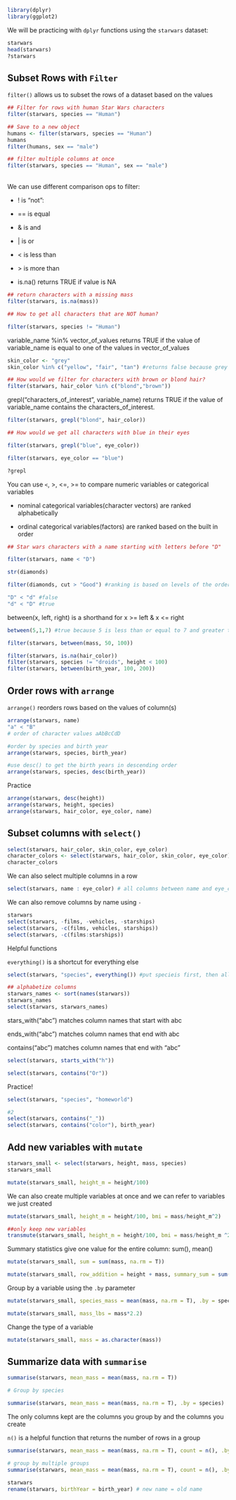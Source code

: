 ```r
library(dplyr)
library(ggplot2)
```

We will be practicing with `dplyr` functions using the `starwars` dataset:

```r
starwars
head(starwars)
?starwars
```

## Subset Rows with `Filter`

`filter()` allows us to subset the rows of a dataset based on the values

```r
## Filter for rows with human Star Wars characters
filter(starwars, species == "Human")

## Save to a new object
humans <- filter(starwars, species == "Human")
humans
filter(humans, sex == "male")

## filter multiple columns at once
filter(starwars, species == "Human", sex == "male")
```

\
We can use different comparison ops to filter:

-   ! is "not":

-   == is equal

-   & is and

-   \| is or

-   \< is less than

-   \> is more than

-   is.na() returns TRUE if value is NA

```r
## return characters with a missing mass
filter(starwars, is.na(mass))
```

```r
## How to get all characters that are NOT human?

filter(starwars, species != "Human")
```

variable_name %in% vector_of_values returns TRUE if the value of variable_name is equal to one of the values in vector_of_values

```r

skin_color <- "grey"
skin_color %in% c("yellow", "fair", "tan") #returns false because grey is not in vector of colors

## How would we filter for characters with brown or blond hair?
filter(starwars, hair_color %in% c("blond","brown"))
```

grepl("characters_of_interest", variable_name) returns TRUE if the value of variable_name contains the characters_of_interest.

```r
filter(starwars, grepl("blond", hair_color))

## How would we get all characters with blue in their eyes

filter(starwars, grepl("blue", eye_color))

filter(starwars, eye_color == "blue")

?grepl
```

You can use `<`, \>, \<=, \>= to compare numeric variables or categorical variables

-   nominal categorical variables(character vectors) are ranked alphabetically

-   ordinal categorical variables(factors) are ranked based on the built in order

```r

## Star wars characters with a name starting with letters before "D" 

filter(starwars, name < "D")

str(diamonds)

filter(diamonds, cut > "Good") #ranking is based on levels of the ordered factor cut

"D" < "d" #false
"d" < "D" #true
```

between(x, left, right) is a shorthand for x \>= left & x \<= right

```r
between(5,1,7) #true because 5 is less than or equal to 7 and greater than or equal to 1

filter(starwars, between(mass, 50, 100))
```

```r
filter(starwars, is.na(hair_color))
filter(starwars, species != "droids", height < 100)
filter(starwars, between(birth_year, 100, 200))
```

## Order rows with `arrange`

`arrange()` reorders rows based on the values of column(s)

```r
arrange(starwars, name)
"a" < "B"
# order of character values aAbBcCdD

#order by species and birth year
arrange(starwars, species, birth_year)

#use desc() to get the birth years in descending order
arrange(starwars, species, desc(birth_year))
```

Practice

```r
arrange(starwars, desc(height))
arrange(starwars, height, species)
arrange(starwars, hair_color, eye_color, name)
```

## Subset columns with `select()`

```r
select(starwars, hair_color, skin_color, eye_color)
character_colors <- select(starwars, hair_color, skin_color, eye_color)
character_colors
```

We can also select multiple columns in a row

```r
select(starwars, name : eye_color) # all columns between name and eye_color(inclusive)
```

We can also remove columns by name using `-`

```r
starwars
select(starwars, -films, -vehicles, -starships)
select(starwars, -c(films, vehicles, starships))
select(starwars, -c(films:starships))
```

Helpful functions

`everything()` is a shortcut for everything else

```r
select(starwars, "species", everything()) #put specieis first, then all the other columns

## alphabetize columns
starwars_names <- sort(names(starwars))
starwars_names
select(starwars, starwars_names)
```

stars_with("abc") matches column names that start with abc

ends_with("abc") matches column names that end with abc

contains("abc") matches column names that end with "abc"

```r
select(starwars, starts_with("h"))

select(starwars, contains("Or"))
```

Practice!

```r
select(starwars, "species", "homeworld")

#2 
select(starwars, contains("_"))
select(starwars, contains("color"), birth_year)
```

## Add new variables with `mutate`

```r
starwars_small <- select(starwars, height, mass, species)
starwars_small

mutate(starwars_small, height_m = height/100)
```

We can also create multiple variables at once and we can refer to variables we just created

```r
mutate(starwars_small, height_m = height/100, bmi = mass/height_m^2)

##only keep new variables
transmute(starwars_small, height_m = height/100, bmi = mass/height_m ^2)

```

Summary statistics give one value for the entire column: sum(), mean()

```r
mutate(starwars_small, sum = sum(mass, na.rm = T))

mutate(starwars_small, row_addition = height + mass, summary_sum = sum(height, mass, na.rm = T))
```

Group by a variable using the `.by` parameter

```r
mutate(starwars_small, species_mass = mean(mass, na.rm = T), .by = species)
```

```r
mutate(starwars_small, mass_lbs = mass*2.2)
```

Change the type of a variable

```r
mutate(starwars_small, mass = as.character(mass))
```

## Summarize data with `summarise`

```r
summarise(starwars, mean_mass = mean(mass, na.rm = T))

# Group by species

summarise(starwars, mean_mass = mean(mass, na.rm = T), .by = species)
```

The only columns kept are the columns you group by and the columns you create

`n()` is a helpful function that returns the number of rows in a group

```r
summarise(starwars, mean_mass = mean(mass, na.rm = T), count = n(), .by = species)

# group by multiple groups
summarise(starwars, mean_mass = mean(mass, na.rm = T), count = n(), .by = c(species, sex))
```

```r
starwars
rename(starwars, birthYear = birth_year) # new name = old name
```

